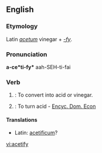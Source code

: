 ==English==

===Etymology===
Latin ''[[acetum]]'' vinegar + ''[[-fy]]''.

===Pronunciation===
'''a-ce*ti-fy*'''
aah-SEH-ti-fai

===Verb===
{{en-verb|acetif|i|ed}}

# {{transitive}}: To convert into acid or vinegar.
# {{intransitive}}: To turn acid - [[Encyc. Dom. Econ]]

====Translations====
*Latin: [[acetificum]]?

[[vi:acetify]]